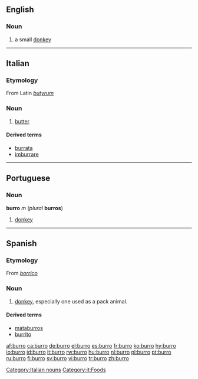 ==English==

===Noun===
{{en-noun}}

# a small [[donkey]]

----

==Italian==

===Etymology===
From Latin ''[[butyrum]]''

===Noun===
{{it-noun|burr|m|o|i}}

# [[butter]]

====Derived terms====
* [[burrata]]
* [[imburrare]]

[[Category:Italian nouns]]
[[Category:it:Foods]]

----

==Portuguese==

===Noun===
'''burro''' ''m'' (''plural'' '''burros''')

# [[donkey]]

----

==Spanish==

===Etymology===
From ''[[borrico]]''

===Noun===
{{es-noun-mf|f=burra}}

# [[donkey]], especially one used as a pack animal.

====Derived terms====
* [[mataburros]] {{m}}
* [[burrito]] {{m}}

[[af:burro]]
[[ca:burro]]
[[de:burro]]
[[el:burro]]
[[es:burro]]
[[fr:burro]]
[[ko:burro]]
[[hy:burro]]
[[io:burro]]
[[id:burro]]
[[it:burro]]
[[rw:burro]]
[[hu:burro]]
[[nl:burro]]
[[pl:burro]]
[[pt:burro]]
[[ru:burro]]
[[fi:burro]]
[[sv:burro]]
[[vi:burro]]
[[tr:burro]]
[[zh:burro]]